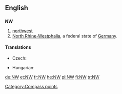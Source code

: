 {{also|nW}}
==English==

==={{abbreviation}}===
'''NW'''

# [[northwest]]
# [[North Rhine-Westphalia]], a federal state of [[Germany]].

====Translations====
{{trans-top|northwest}}
* Czech: {{t-|cs|SZ}}
{{trans-mid}}
* Hungarian: {{t-|hu|ÉNy}}
{{trans-bottom}}

{{trans-top|North Rhine-Westphalia}}
{{trans-mid}}
{{trans-bottom}}

[[Category:Compass points]]

[[de:NW]]
[[et:NW]]
[[fr:NW]]
[[he:NW]]
[[pl:NW]]
[[fi:NW]]
[[tr:NW]]